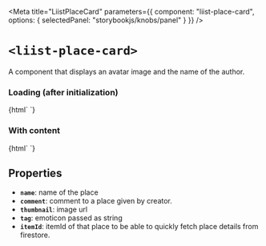 
<Meta
  title="LiistPlaceCard"
  parameters={{
    component: "liist-place-card",
    options: { selectedPanel: "storybookjs/knobs/panel" }
  }}
/>

# `<liist-place-card>`

A component that displays an avatar image and the name of the author.

### Loading (after initialization)
<Preview>
  <Story name="loading state">
    {html`
      <liist-place-card></liist-place-card>
    `}
  </Story>
</Preview>

### With content
<Preview>
  <Story name="with content">
    {html`
      <liist-place-card
        name="Barrio Queen - Queen Creek",
        comment="✔️ DoorDash | ✔️ GrubHub | ✔️ Seamless"
        tag="🌮"
        thumbnail="https://lh3.googleusercontent.com/p/AF1QipNMRSXPYxXoHdar12LmfEuassK6Ggt_Pd7uB9U=s1600-w200"
      ></liist-place-card>
    `}
  </Story>
</Preview>

## Properties

- **`name`**: name of the place
- **`comment`**: comment to a place given by creator.
- **`thumbnail`**: image url
- **`tag`**: emoticon passed as string
- **`itemId`**: itemId of that place to be able to quickly fetch place details from firestore.

